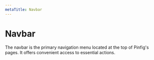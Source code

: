 ```yaml
---
metaTitle: Navbar
---
```


# Navbar

The navbar is the primary navigation menu located at the top of Pinfig's pages. It offers convenient access to essential actions.
